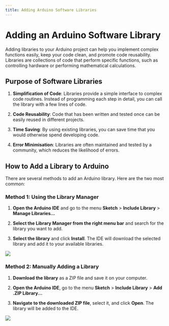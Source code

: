 ```yaml
---
title: Adding Arduino Software Libraries
---
```

# Adding an Arduino Software Library

Adding libraries to your Arduino project can help you implement complex functions easily, keep your code clean, and promote code reusability. Libraries are collections of code that perform specific functions, such as controlling hardware or performing mathematical calculations.

## Purpose of Software Libraries

1. **Simplification of Code**: Libraries provide a simple interface to complex code routines. Instead of programming each step in detail, you can call the library with a few lines of code.
   
2. **Code Reusability**: Code that has been written and tested once can be easily reused in different projects.

3. **Time Saving**: By using existing libraries, you can save time that you would otherwise spend developing code.

4. **Error Minimisation**: Libraries are often maintained and tested by a community, which reduces the likelihood of errors.

## How to Add a Library to Arduino

There are several methods to add an Arduino library. Here are the two most common:

### Method 1: Using the Library Manager

1. **Open the Arduino IDE** and go to the menu **Sketch** > **Include Library** > **Manage Libraries...**
   
2. **Select the Library Manager from the right menu bar** and search for the library you want to add.

3. **Select the library** and click **Install**. The IDE will download the selected library and add it to your available libraries.

![](/img/arduino-bilder/editoren/arduino-add-library-manager.png)


### Method 2: Manually Adding a Library

1. **Download the library** as a ZIP file and save it on your computer.

2. **Open the Arduino IDE**, go to the menu **Sketch** > **Include Library** > **Add .ZIP Library...**

3. **Navigate to the downloaded ZIP file**, select it, and click **Open**. The library will be added to the IDE.

![](/img/arduino-bilder/editoren/arduino-add-library.png)
